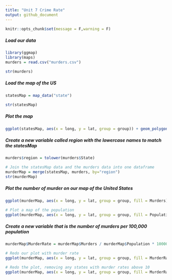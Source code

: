 ```yaml
---
title: "Unit 7 Crime Rate"
output: github_document
---
```


```r
knitr::opts_chunk$set(message = F,warning = F)
```

##### Load our data
```r
library(ggmap)
library(maps)
murders = read.csv("murders.csv")

str(murders)
```

##### Load the map of the US
```r
statesMap = map_data("state")

str(statesMap)
```

##### Plot the map
```r
ggplot(statesMap, aes(x = long, y = lat, group = group)) + geom_polygon(fill = "white", color = "black") 
```

##### Create a new variable called region with the lowercase names to match the statesMap
```r
murders$region = tolower(murders$State)

# Join the statesMap data and the murders data into one dataframe
murderMap = merge(statesMap, murders, by="region")
str(murderMap)
```

##### Plot the number of murder on our map of the United States
```r
ggplot(murderMap, aes(x = long, y = lat, group = group, fill = Murders)) + geom_polygon(color = "black") + scale_fill_gradient(low = "green", high = "red", guide = "legend")

# Plot a map of the population
ggplot(murderMap, aes(x = long, y = lat, group = group, fill = Population)) + geom_polygon(color = "black") + scale_fill_gradient(low = "green", high = "red", guide = "legend")
```

##### Create a new variable that is the number of murders per 100,000 population
```r
murderMap$MurderRate = murderMap$Murders / murderMap$Population * 100000

# Redo our plot with murder rate
ggplot(murderMap, aes(x = long, y = lat, group = group, fill = MurderRate)) + geom_polygon(color = "black") + scale_fill_gradient(low = "green", high = "red", guide = "legend")

# Redo the plot, removing any states with murder rates above 10
ggplot(murderMap, aes(x = long, y = lat, group = group, fill = MurderRate)) + geom_polygon(color = "black") + scale_fill_gradient(low = "green", high = "red", guide = "legend", limits = c(0,10))
```


